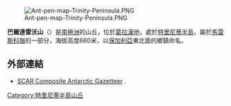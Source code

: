 {{no footnotes|time=2013-11-20T09:07:54+00:00}}
[[Image:Ant-pen-map-Trinity-Peninsula.PNG|thumb]]

{{coord|63|30|58|S|58|31|53|W|display=title}}

'''巴爾達雷沃山'''（{{lang-en|Bardarevo Hill}}）是[[南極洲|南極洲]]的山丘，位於[[葛拉漢地|葛拉漢地]]，處於[[特里尼蒂半島|特里尼蒂半島]]，屬於[[馬雷斯科嶺|馬雷斯科嶺]]的一部分，海拔高度660米，以[[保加利亞|保加利亞]]東北面的鄉鎮命名。

==外部連結==
* [http://data.aad.gov.au/aadc/gaz/scar/ SCAR Composite Antarctic Gazetteer] {{WebCite|url=https://www.webcitation.org/5ug2CfC7m?url=http://data.aad.gov.au/aadc/gaz/scar/ |date=20101202140255 |dateformat=iso }}.

{{DEFAULTSORT:Bardarevo Hill}}
[[Category:特里尼蒂半島山丘|Category:特里尼蒂半島山丘]]


{{TrinityPeninsula-geo-stub}}